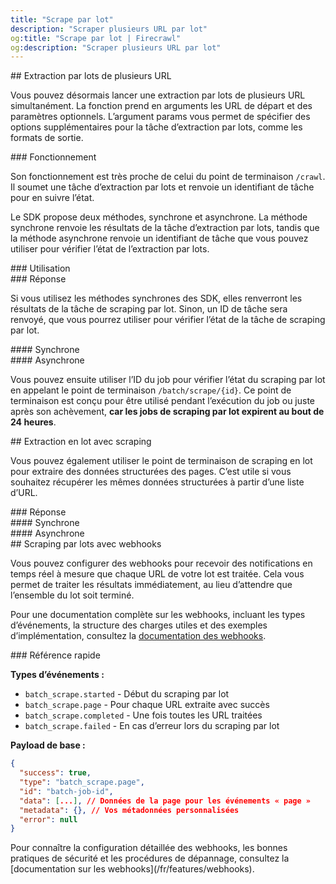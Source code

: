 ```yaml
---
title: "Scrape par lot"
description: "Scraper plusieurs URL par lot"
og:title: "Scrape par lot | Firecrawl"
og:description: "Scraper plusieurs URL par lot"
---
```



<div id="batch-scraping-multiple-urls">
  ## Extraction par lots de plusieurs URL
</div>

Vous pouvez désormais lancer une extraction par lots de plusieurs URL simultanément. La fonction prend en arguments les URL de départ et des paramètres optionnels. L’argument params vous permet de spécifier des options supplémentaires pour la tâche d’extraction par lots, comme les formats de sortie.

<div id="how-it-works">
  ### Fonctionnement
</div>

Son fonctionnement est très proche de celui du point de terminaison `/crawl`. Il soumet une tâche d’extraction par lots et renvoie un identifiant de tâche pour en suivre l’état.

Le SDK propose deux méthodes, synchrone et asynchrone. La méthode synchrone renvoie les résultats de la tâche d’extraction par lots, tandis que la méthode asynchrone renvoie un identifiant de tâche que vous pouvez utiliser pour vérifier l’état de l’extraction par lots.

<div id="usage">
  ### Utilisation
</div>

<CodeGroup>
  <BatchScrapePython />

  <BatchScrapeNode />

  <BatchScrapeCURL />
</CodeGroup>

<div id="response">
  ### Réponse
</div>

Si vous utilisez les méthodes synchrones des SDK, elles renverront les résultats de la tâche de scraping par lot. Sinon, un ID de tâche sera renvoyé, que vous pourrez utiliser pour vérifier l’état de la tâche de scraping par lot.

<div id="synchronous">
  #### Synchrone
</div>

<BatchScrapeOutput />

<div id="asynchronous">
  #### Asynchrone
</div>

Vous pouvez ensuite utiliser l’ID du job pour vérifier l’état du scraping par lot en appelant le point de terminaison `/batch/scrape/{id}`. Ce point de terminaison est conçu pour être utilisé pendant l’exécution du job ou juste après son achèvement, **car les jobs de scraping par lot expirent au bout de 24 heures**.

<BatchScrapeAsyncOutput />

<div id="batch-scrape-with-extraction">
  ## Extraction en lot avec scraping
</div>

Vous pouvez également utiliser le point de terminaison de scraping en lot pour extraire des données structurées des pages. C’est utile si vous souhaitez récupérer les mêmes données structurées à partir d’une liste d’URL.

<CodeGroup>
  <BatchScrapeExtractPython />

  <BatchScrapeExtractNode />

  <BatchScrapeExtractCURL />
</CodeGroup>

<div id="response">
  ### Réponse
</div>

<div id="synchronous">
  #### Synchrone
</div>

<BatchScrapeExtractOutput />

<div id="asynchronous">
  #### Asynchrone
</div>

<BatchScrapeExtractAsyncOutput />

<div id="batch-scrape-with-webhooks">
  ## Scraping par lots avec webhooks
</div>

Vous pouvez configurer des webhooks pour recevoir des notifications en temps réel à mesure que chaque URL de votre lot est traitée. Cela vous permet de traiter les résultats immédiatement, au lieu d’attendre que l’ensemble du lot soit terminé.

<BatchScrapeWebhookCURL />

Pour une documentation complète sur les webhooks, incluant les types d’événements, la structure des charges utiles et des exemples d’implémentation, consultez la [documentation des webhooks](/fr/features/webhooks).

<div id="quick-reference">
  ### Référence rapide
</div>

**Types d’événements :**

* `batch_scrape.started` - Début du scraping par lot
* `batch_scrape.page` - Pour chaque URL extraite avec succès
* `batch_scrape.completed` - Une fois toutes les URL traitées
* `batch_scrape.failed` - En cas d’erreur lors du scraping par lot

**Payload de base :**

```json
{
  "success": true,
  "type": "batch_scrape.page",
  "id": "batch-job-id",
  "data": [...], // Données de la page pour les événements « page »
  "metadata": {}, // Vos métadonnées personnalisées
  "error": null
}
```

<Note>
  Pour connaître la configuration détaillée des webhooks, les bonnes pratiques de sécurité et les procédures de dépannage, consultez la [documentation sur les webhooks](/fr/features/webhooks).
</Note>

